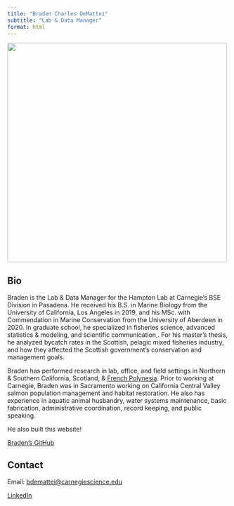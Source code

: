 ```yaml
---
title: "Braden Charles DeMattei"
subtitle: "Lab & Data Manager"
format: html
---
```


![](images/bcd_hs3.jpg){fig-alt="Braden Charles DeMattei" width=500px}

## Bio

Braden is the Lab & Data Manager for the Hampton Lab at Carnegie’s BSE Division in Pasadena. He received his B.S. in Marine Biology from the University of California, Los Angeles in 2019, and his MSc. with Commendation in Marine Conservation from the University of Aberdeen in 2020. In graduate school, he specialized in fisheries science, advanced statistics & modeling, and scientific communication,. For his master's thesis, he analyzed bycatch rates in the Scottish, pelagic mixed fisheries industry, and how they affected the Scottish government's conservation and management goals. 

Braden has performed research in lab, office, and field settings in Northern & Southern California, Scotland, & [French Polynesia](https://link.springer.com/article/10.1007/s00338-021-02214-7). Prior to working at Carnegie, Braden was in Sacramento working on California Central Valley salmon population management and habitat restoration. He also has experience in aquatic animal husbandry, water systems maintenance, basic fabrication, administrative coordination, record keeping, and public speaking. 

He also built this website!

[Braden's GitHub](https://github.com/bcdemattei)

## Contact

Email: [bdemattei@carnegiescience.edu](mailto:bdemattei@carnegiescience.edu)

[LinkedIn](https://www.linkedin.com/in/bcdemattei/)
